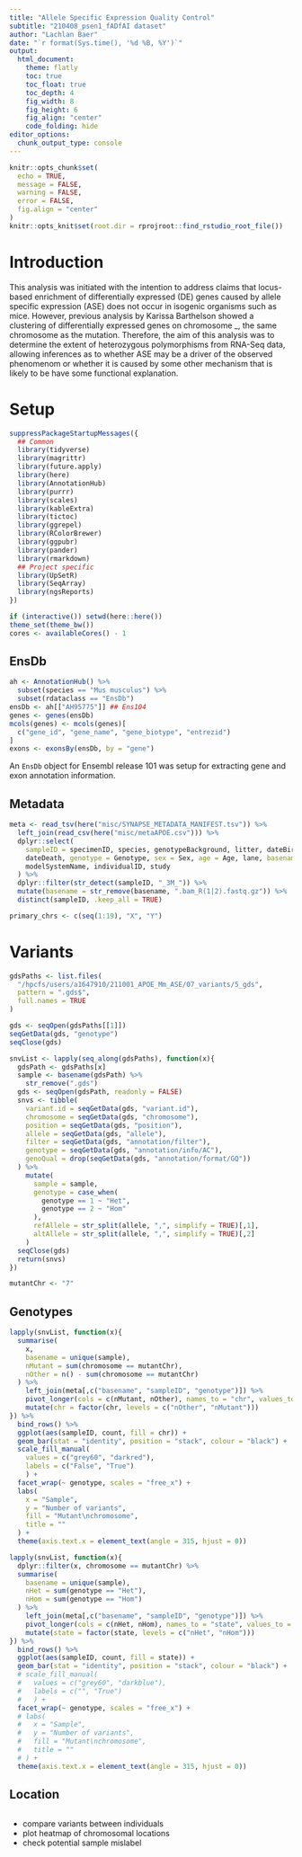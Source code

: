 ```yaml
---
title: "Allele Specific Expression Quality Control"
subtitle: "210408_psen1_fADfAI dataset"
author: "Lachlan Baer"
date: "`r format(Sys.time(), '%d %B, %Y')`"
output:
  html_document:
    theme: flatly
    toc: true
    toc_float: true
    toc_depth: 4
    fig_width: 8
    fig_height: 6
    fig_align: "center"
    code_folding: hide
editor_options: 
  chunk_output_type: console
---
```


```r
knitr::opts_chunk$set(
  echo = TRUE,
  message = FALSE,
  warning = FALSE,
  error = FALSE, 
  fig.align = "center"
)
knitr::opts_knit$set(root.dir = rprojroot::find_rstudio_root_file())
```

# Introduction

This analysis was initiated with the intention to address claims that locus-based enrichment of differentially expressed (DE) genes caused by allele specific expression (ASE) does not occur in isogenic organisms such as mice.
However, previous analysis by Karissa Barthelson showed a clustering of differentially expressed genes on chromosome _, the same chromosome as the mutation.
Therefore, the aim of this analysis was to determine the extent of heterozygous polymorphisms from RNA-Seq data, allowing inferences as to whether ASE may be a driver of the observed phenomenom or whether it is caused by some other mechanism that is likely to be have some functional explanation.

# Setup 

```r
suppressPackageStartupMessages({
  ## Common
  library(tidyverse)
  library(magrittr)
  library(future.apply)
  library(here)
  library(AnnotationHub)
  library(purrr)
  library(scales)
  library(kableExtra)
  library(tictoc)
  library(ggrepel)
  library(RColorBrewer)
  library(ggpubr)
  library(pander)
  library(rmarkdown)
  ## Project specific
  library(UpSetR)
  library(SeqArray)
  library(ngsReports)
})
```

```r
if (interactive()) setwd(here::here())
theme_set(theme_bw())
cores <- availableCores() - 1
```

## EnsDb

```r
ah <- AnnotationHub() %>%
  subset(species == "Mus musculus") %>%
  subset(rdataclass == "EnsDb")
ensDb <- ah[["AH95775"]] ## Ens104
genes <- genes(ensDb)
mcols(genes) <- mcols(genes)[
  c("gene_id", "gene_name", "gene_biotype", "entrezid")
]
exons <- exonsBy(ensDb, by = "gene")
```

An `EnsDb` object for Ensembl release 101 was setup for extracting gene and exon annotation information.

## Metadata

```r
meta <- read_tsv(here("misc/SYNAPSE_METADATA_MANIFEST.tsv")) %>%
  left_join(read_csv(here("misc/metaAPOE.csv"))) %>%
  dplyr::select(
    sampleID = specimenID, species, genotypeBackground, litter, dateBirth,
    dateDeath, genotype = Genotype, sex = Sex, age = Age, lane, basename = name,
    modelSystemName, individualID, study
  ) %>%
  dplyr::filter(str_detect(sampleID, "_3M_")) %>%
  mutate(basename = str_remove(basename, ".bam_R(1|2).fastq.gz")) %>%
  distinct(sampleID, .keep_all = TRUE)
```

```r
primary_chrs <- c(seq(1:19), "X", "Y")
```

# Variants

```r
gdsPaths <- list.files(
  "/hpcfs/users/a1647910/211001_APOE_Mm_ASE/07_variants/5_gds",
  pattern = ".gds$",
  full.names = TRUE
)
```

```r
gds <- seqOpen(gdsPaths[[1]])
seqGetData(gds, "genotype")
seqClose(gds)
```

```r
snvList <- lapply(seq_along(gdsPaths), function(x){
  gdsPath <- gdsPaths[x]
  sample <- basename(gdsPath) %>%
    str_remove(".gds")
  gds <- seqOpen(gdsPath, readonly = FALSE)
  snvs <- tibble(
    variant.id = seqGetData(gds, "variant.id"),
    chromosome = seqGetData(gds, "chromosome"),
    position = seqGetData(gds, "position"),
    allele = seqGetData(gds, "allele"),
    filter = seqGetData(gds, "annotation/filter"),
    genotype = seqGetData(gds, "annotation/info/AC"),
    genoQual = drop(seqGetData(gds, "annotation/format/GQ"))
  ) %>%
    mutate(
      sample = sample,
      genotype = case_when(
        genotype == 1 ~ "Het",
        genotype == 2 ~ "Hom"
      ),
      refAllele = str_split(allele, ",", simplify = TRUE)[,1],
      altAllele = str_split(allele, ",", simplify = TRUE)[,2]
    )
  seqClose(gds)
  return(snvs)
})
```

```r
mutantChr <- "7"
```

## Genotypes

```r
lapply(snvList, function(x){
  summarise(
    x,
    basename = unique(sample),
    nMutant = sum(chromosome == mutantChr),
    nOther = n() - sum(chromosome == mutantChr)
  ) %>%
    left_join(meta[,c("basename", "sampleID", "genotype")]) %>%
    pivot_longer(cols = c(nMutant, nOther), names_to = "chr", values_to = "count") %>%
    mutate(chr = factor(chr, levels = c("nOther", "nMutant")))
}) %>%
  bind_rows() %>%
  ggplot(aes(sampleID, count, fill = chr)) +
  geom_bar(stat = "identity", position = "stack", colour = "black") +
  scale_fill_manual(
    values = c("grey60", "darkred"),
    labels = c("False", "True")
    ) +
  facet_wrap(~ genotype, scales = "free_x") +
  labs(
    x = "Sample",
    y = "Number of variants",
    fill = "Mutant\nchromosome",
    title = ""
  ) +
  theme(axis.text.x = element_text(angle = 315, hjust = 0))
```

```r
lapply(snvList, function(x){
  dplyr::filter(x, chromosome == mutantChr) %>%
  summarise(
    basename = unique(sample),
    nHet = sum(genotype == "Het"),
    nHom = sum(genotype == "Hom")
  ) %>%
    left_join(meta[,c("basename", "sampleID", "genotype")]) %>%
    pivot_longer(cols = c(nHet, nHom), names_to = "state", values_to = "count") %>%
    mutate(state = factor(state, levels = c("nHet", "nHom")))
}) %>%
  bind_rows() %>%
  ggplot(aes(sampleID, count, fill = state)) +
  geom_bar(stat = "identity", position = "stack", colour = "black") +
  # scale_fill_manual(
  #   values = c("grey60", "darkblue"),
  #   labels = c("", "True")
  #   ) +
  facet_wrap(~ genotype, scales = "free_x") +
  # labs(
  #   x = "Sample",
  #   y = "Number of variants",
  #   fill = "Mutant\nchromosome",
  #   title = ""
  # ) +
  theme(axis.text.x = element_text(angle = 315, hjust = 0))
```

## Location

```r

```


- compare variants between individuals
- plot heatmap of chromosomal locations
- check potential sample mislabel